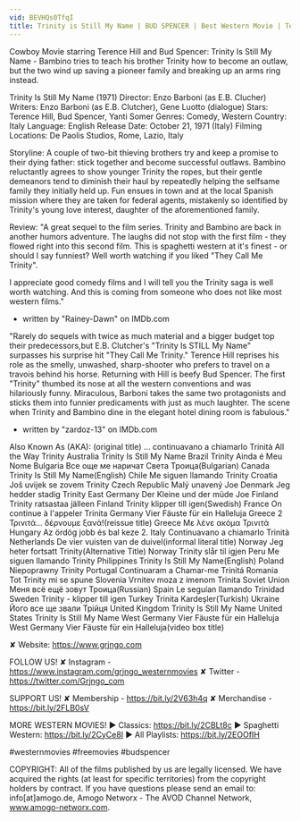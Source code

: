 ```yaml
---
vid: BEVHQs0TfqI
title: Trinity is Still My Name | BUD SPENCER | Best Western Movie | Terence Hill | Cowboys
---
```


Cowboy Movie starring Terence Hill and Bud Spencer: Trinity Is Still My Name - Bambino tries to teach his brother Trinity how to become an outlaw, but the two wind up saving a pioneer family and breaking up an arms ring instead. 

Trinity Is Still My Name (1971)
Director: Enzo Barboni (as E.B. Clucher)
Writers: Enzo Barboni (as E.B. Clutcher), Gene Luotto (dialogue)
Stars: Terence Hill, Bud Spencer, Yanti Somer
Genres: Comedy, Western
Country: Italy
Language: English
Release Date: October 21, 1971 (Italy)
Filming Locations: De Paolis Studios, Rome, Lazio, Italy

Storyline:
A couple of two-bit thieving brothers try and keep a promise to their dying father: stick together and become successful outlaws. Bambino reluctantly agrees to show younger Trinity the ropes, but their gentle demeanors tend to diminish their haul by repeatedly helping the selfsame family they initially held up. Fun ensues in town and at the local Spanish mission where they are taken for federal agents, mistakenly so identified by Trinity's young love interest, daughter of the aforementioned family.

Review:
"A great sequel to the film series. Trinity and Bambino are back in another humors adventure. The laughs did not stop with the first film - they flowed right into this second film. This is spaghetti western at it's finest - or should I say funniest? Well worth watching if you liked "They Call Me Trinity".

I appreciate good comedy films and I will tell you the Trinity saga is well worth watching. And this is coming from someone who does not like most western films."
- written by "Rainey-Dawn" on IMDb.com

"Rarely do sequels with twice as much material and a bigger budget top their predecessors,but E.B. Clutcher's "Trinity Is STILL My Name" surpasses his surprise hit "They Call Me Trinity." Terence Hill reprises his role as the smelly, unwashed, sharp-shooter who prefers to travel on a travois behind his horse. Returning with Hill is beefy Bud Spencer. The first "Trinity" thumbed its nose at all the western conventions and was hilariously funny. Miraculous, Barboni takes the same two protagonists and sticks them into funnier predicaments with just as much laughter. The scene when Trinity and Bambino dine in the elegant hotel dining room is fabulous."
- written by "zardoz-13" on IMDb.com

Also Known As (AKA):
(original title) ... continuavano a chiamarlo Trinità
All the Way Trinity
Australia Trinity Is Still My Name
Brazil Trinity Ainda é Meu Nome
Bulgaria Все още ме наричат Света Троица(Bulgarian)
Canada Trinity Is Still My Name(English)
Chile Me siguen llamando Trinity
Croatia Još uvijek se zovem Trinity
Czech Republic Malý unavený Joe
Denmark Jeg hedder stadig Trinity
East Germany Der Kleine und der müde Joe
Finland Trinity ratsastaa jälleen
Finland Trinity klipper till igen(Swedish)
France On continue à l'appeler Trinita
Germany Vier Fäuste für ein Halleluja
Greece 2 Τρινιτά... δέρνουμε ξανά!(reissue title)
Greece Με λένε ακόμα Τρινιτά
Hungary Az ördög jobb és bal keze 2.
Italy Continuavano a chiamarlo Trinità
Netherlands De vier vuisten van de duivel(informal literal title)
Norway Jeg heter fortsatt Trinity(Alternative Title)
Norway Trinity slår til igjen
Peru Me siguen llamando Trinity
Philippines Trinity Is Still My Name(English)
Poland Niepoprawny Trinity
Portugal Continuaram a Chamar-me Trinitá
Romania Tot Trinity mi se spune
Slovenia Vrnitev moza z imenom Trinita
Soviet Union Меня всё ещё зовут Троица(Russian)
Spain Le seguían llamando Trinidad
Sweden Trinity - klipper till igen
Turkey Trinita Kardeşler(Turkish)
Ukraine Його все ще звали Трійця
United Kingdom Trinity Is Still My Name
United States Trinity Is Still My Name
West Germany Vier Fäuste für ein Halleluja
West Germany Vier Fäuste für ein Halleluja(video box title)

✘ Website: https://www.grjngo.com

FOLLOW US!
✘ Instagram - https://www.instagram.com/grjngo_westernmovies
✘ Twitter - https://twitter.com/Grjngo_com

SUPPORT US!
✘ Membership - https://bit.ly/2V63h4q
✘ Merchandise - https://bit.ly/2FLB0sV

MORE WESTERN MOVIES! 
► Classics: https://bit.ly/2CBLt8c 
► Spaghetti Western: https://bit.ly/2CyCe8I 
► All Playlists: https://bit.ly/2EOOfIH 

#westernmovies #freemovies #budspencer

COPYRIGHT: All of the films published by us are legally licensed. We have acquired the rights (at least for specific territories) from the copyright holders by contract. If you have questions please send an email to: info[at]amogo.de, Amogo Networx - The AVOD Channel Network, www.amogo-networx.com.